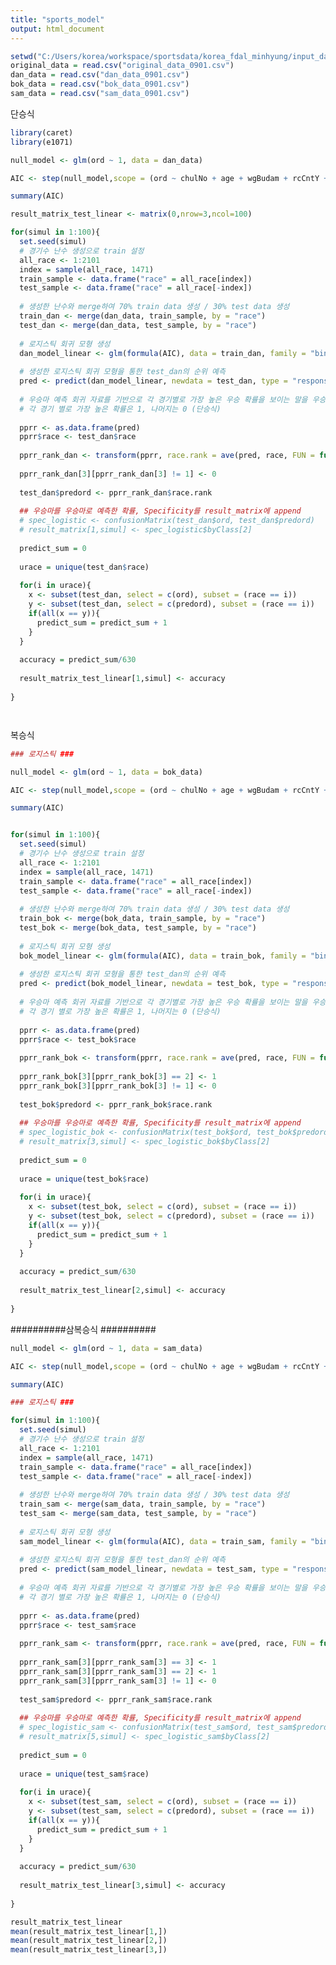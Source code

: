 ---
title: "sports_model"
output: html_document
---

```{r data import, include=FALSE}

setwd("C:/Users/korea/workspace/sportsdata/korea_fdal_minhyung/input_data/자체 제작 데이터셋/")
original_data = read.csv("original_data_0901.csv")
dan_data = read.csv("dan_data_0901.csv")
bok_data = read.csv("bok_data_0901.csv")
sam_data = read.csv("sam_data_0901.csv")

```


############### 단승식 #################

```{r logistic model}
library(caret)
library(e1071)

null_model <- glm(ord ~ 1, data = dan_data)

AIC <- step(null_model,scope = (ord ~ chulNo + age + wgBudam + rcCntY + ord1CntY + ord2CntY + rank + chaksunT + chaksunY + chaksun_6m  + trAge + rcCntY_tr + ord1CntY_tr + ord2CntY_tr + age_jk + wg_Budam_jk + rcCntY_jk + ord1CntY_jk + ord2CntY_jk + num_own + num_reg + num_cancel + chaksunT_ow + chaksunY_ow + ord1CntY_ow + ord2CntY_ow + ord3CntY_ow + rcCntY_ow + hr_ord1PerT + hr_ord2PerT + tr_ord1PerT + tr_ord2PerT + jk_ord1PerT + jk_ord2PerT + ow_ord1PerT + ow_ord2PerT + ow_ord3PerT + tr_career + jk_career + ow_career + sex_female + sex_gelding + sex_male + name_domestic + name_foreign), direction = "both")

summary(AIC)

result_matrix_test_linear <- matrix(0,nrow=3,ncol=100)

for(simul in 1:100){
  set.seed(simul)
  # 경기수 난수 생성으로 train 설정
  all_race <- 1:2101
  index = sample(all_race, 1471)
  train_sample <- data.frame("race" = all_race[index])
  test_sample <- data.frame("race" = all_race[-index])
  
  # 생성한 난수와 merge하여 70% train data 생성 / 30% test data 생성
  train_dan <- merge(dan_data, train_sample, by = "race")
  test_dan <- merge(dan_data, test_sample, by = "race")
  
  # 로지스틱 회귀 모형 생성
  dan_model_linear <- glm(formula(AIC), data = train_dan, family = "binomial")
  
  # 생성한 로지스틱 회귀 모형을 통한 test_dan의 순위 예측
  pred <- predict(dan_model_linear, newdata = test_dan, type = "response")
  
  # 우승마 예측 회귀 자료를 기반으로 각 경기별로 가장 높은 우승 확률을 보이는 말을 우승마로 지정
  # 각 경기 별로 가장 높은 확률은 1, 나머지는 0 (단승식)
  
  pprr <- as.data.frame(pred)
  pprr$race <- test_dan$race
  
  pprr_rank_dan <- transform(pprr, race.rank = ave(pred, race, FUN = function(x) rank(-x, ties.method = "first")))
  
  pprr_rank_dan[3][pprr_rank_dan[3] != 1] <- 0
  
  test_dan$predord <- pprr_rank_dan$race.rank
  
  ## 우승마를 우승마로 예측한 확률, Specificity를 result_matrix에 append
  # spec_logistic <- confusionMatrix(test_dan$ord, test_dan$predord)
  # result_matrix[1,simul] <- spec_logistic$byClass[2]
  
  predict_sum = 0
  
  urace = unique(test_dan$race)
  
  for(i in urace){
    x <- subset(test_dan, select = c(ord), subset = (race == i))
    y <- subset(test_dan, select = c(predord), subset = (race == i))
    if(all(x == y)){
      predict_sum = predict_sum + 1
    }
  }
  
  accuracy = predict_sum/630
  
  result_matrix_test_linear[1,simul] <- accuracy
  
}




```


############### 복승식 #################
```{r}

### 로지스틱 ###

null_model <- glm(ord ~ 1, data = bok_data)

AIC <- step(null_model,scope = (ord ~ chulNo + age + wgBudam + rcCntY + ord1CntY + ord2CntY + rank + chaksunT + chaksunY + chaksun_6m  + trAge + rcCntY_tr + ord1CntY_tr + ord2CntY_tr + age_jk + wg_Budam_jk + rcCntY_jk + ord1CntY_jk + ord2CntY_jk + num_own + num_reg + num_cancel + chaksunT_ow + chaksunY_ow + ord1CntY_ow + ord2CntY_ow + ord3CntY_ow + rcCntY_ow + hr_ord1PerT + hr_ord2PerT + tr_ord1PerT + tr_ord2PerT + jk_ord1PerT + jk_ord2PerT + ow_ord1PerT + ow_ord2PerT + ow_ord3PerT + tr_career + jk_career + ow_career + sex_female + sex_gelding + sex_male + name_domestic + name_foreign), direction = "both")

summary(AIC)


for(simul in 1:100){
  set.seed(simul)
  # 경기수 난수 생성으로 train 설정
  all_race <- 1:2101
  index = sample(all_race, 1471)
  train_sample <- data.frame("race" = all_race[index])
  test_sample <- data.frame("race" = all_race[-index])
  
  # 생성한 난수와 merge하여 70% train data 생성 / 30% test data 생성
  train_bok <- merge(bok_data, train_sample, by = "race")
  test_bok <- merge(bok_data, test_sample, by = "race")
  
  # 로지스틱 회귀 모형 생성
  bok_model_linear <- glm(formula(AIC), data = train_bok, family = "binomial")
  
  # 생성한 로지스틱 회귀 모형을 통한 test_dan의 순위 예측
  pred <- predict(bok_model_linear, newdata = test_bok, type = "response")
  
  # 우승마 예측 회귀 자료를 기반으로 각 경기별로 가장 높은 우승 확률을 보이는 말을 우승마로 지정
  # 각 경기 별로 가장 높은 확률은 1, 나머지는 0 (단승식)
  
  pprr <- as.data.frame(pred)
  pprr$race <- test_bok$race
  
  pprr_rank_bok <- transform(pprr, race.rank = ave(pred, race, FUN = function(x) rank(-x, ties.method = "first")))
  
  pprr_rank_bok[3][pprr_rank_bok[3] == 2] <- 1
  pprr_rank_bok[3][pprr_rank_bok[3] != 1] <- 0
  
  test_bok$predord <- pprr_rank_bok$race.rank
  
  ## 우승마를 우승마로 예측한 확률, Specificity를 result_matrix에 append
  # spec_logistic_bok <- confusionMatrix(test_bok$ord, test_bok$predord)
  # result_matrix[3,simul] <- spec_logistic_bok$byClass[2]
  
  predict_sum = 0
  
  urace = unique(test_bok$race)
  
  for(i in urace){
    x <- subset(test_bok, select = c(ord), subset = (race == i))
    y <- subset(test_bok, select = c(predord), subset = (race == i))
    if(all(x == y)){
      predict_sum = predict_sum + 1
    }
  }
  
  accuracy = predict_sum/630
  
  result_matrix_test_linear[2,simul] <- accuracy
  
}
```


##########삼복승식 ##########

```{r}

null_model <- glm(ord ~ 1, data = sam_data)

AIC <- step(null_model,scope = (ord ~ chulNo + age + wgBudam + rcCntY + ord1CntY + ord2CntY + rank + chaksunT + chaksunY + chaksun_6m  + trAge + rcCntY_tr + ord1CntY_tr + ord2CntY_tr + age_jk + wg_Budam_jk + rcCntY_jk + ord1CntY_jk + ord2CntY_jk + num_own + num_reg + num_cancel + chaksunT_ow + chaksunY_ow + ord1CntY_ow + ord2CntY_ow + ord3CntY_ow + rcCntY_ow + hr_ord1PerT + hr_ord2PerT + tr_ord1PerT + tr_ord2PerT + jk_ord1PerT + jk_ord2PerT + ow_ord1PerT + ow_ord2PerT + ow_ord3PerT + tr_career + jk_career + ow_career + sex_female + sex_gelding + sex_male + name_domestic + name_foreign), direction = "both")

summary(AIC)

### 로지스틱 ###

for(simul in 1:100){
  set.seed(simul)
  # 경기수 난수 생성으로 train 설정
  all_race <- 1:2101
  index = sample(all_race, 1471)
  train_sample <- data.frame("race" = all_race[index])
  test_sample <- data.frame("race" = all_race[-index])
  
  # 생성한 난수와 merge하여 70% train data 생성 / 30% test data 생성
  train_sam <- merge(sam_data, train_sample, by = "race")
  test_sam <- merge(sam_data, test_sample, by = "race")
  
  # 로지스틱 회귀 모형 생성
  sam_model_linear <- glm(formula(AIC), data = train_sam, family = "binomial")
  
  # 생성한 로지스틱 회귀 모형을 통한 test_dan의 순위 예측
  pred <- predict(sam_model_linear, newdata = test_sam, type = "response")
  
  # 우승마 예측 회귀 자료를 기반으로 각 경기별로 가장 높은 우승 확률을 보이는 말을 우승마로 지정
  # 각 경기 별로 가장 높은 확률은 1, 나머지는 0 (단승식)
  
  pprr <- as.data.frame(pred)
  pprr$race <- test_sam$race
  
  pprr_rank_sam <- transform(pprr, race.rank = ave(pred, race, FUN = function(x) rank(-x, ties.method = "first")))
  
  pprr_rank_sam[3][pprr_rank_sam[3] == 3] <- 1
  pprr_rank_sam[3][pprr_rank_sam[3] == 2] <- 1
  pprr_rank_sam[3][pprr_rank_sam[3] != 1] <- 0
  
  test_sam$predord <- pprr_rank_sam$race.rank
  
  ## 우승마를 우승마로 예측한 확률, Specificity를 result_matrix에 append
  # spec_logistic_sam <- confusionMatrix(test_sam$ord, test_sam$predord)
  # result_matrix[5,simul] <- spec_logistic_sam$byClass[2]
  
  predict_sum = 0
  
  urace = unique(test_sam$race)
  
  for(i in urace){
    x <- subset(test_sam, select = c(ord), subset = (race == i))
    y <- subset(test_sam, select = c(predord), subset = (race == i))
    if(all(x == y)){
      predict_sum = predict_sum + 1
    }
  }
  
  accuracy = predict_sum/630
  
  result_matrix_test_linear[3,simul] <- accuracy
  
}
```



```{r}
result_matrix_test_linear
mean(result_matrix_test_linear[1,])
mean(result_matrix_test_linear[2,])
mean(result_matrix_test_linear[3,])
```

